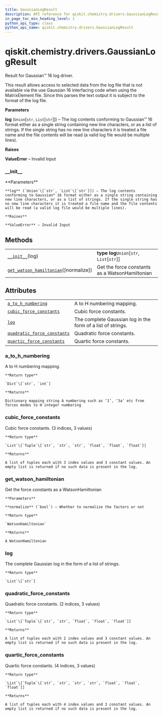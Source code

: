```yaml
---
title: GaussianLogResult
description: API reference for qiskit.chemistry.drivers.GaussianLogResult
in_page_toc_min_heading_level: 1
python_api_type: class
python_api_name: qiskit.chemistry.drivers.GaussianLogResult
---
```


# qiskit.chemistry.drivers.GaussianLogResult

<Class id="qiskit.chemistry.drivers.GaussianLogResult" isDedicatedPage={true} github="https://github.com/qiskit-community/qiskit-aqua/tree/stable/0.9/qiskit/chemistry/drivers/gaussiand/gaussian_log_result.py" signature="GaussianLogResult(log)" modifiers="class">
  Result for Gaussian™ 16 log driver.

  This result allows access to selected data from the log file that is not available via the use Gaussian 16 interfacing code when using the MatrixElement file. Since this parses the text output it is subject to the format of the log file.

  **Parameters**

  **log** (`Union`\[`str`, `List`\[`str`]]) – The log contents conforming to Gaussian™ 16 format either as a single string containing new line characters, or as a list of strings. If the single string has no new line characters it is treated a file name and the file contents will be read (a valid log file would be multiple lines).

  **Raises**

  **ValueError** – Invalid Input

  ### \_\_init\_\_

  <Function id="qiskit.chemistry.drivers.GaussianLogResult.__init__" signature="__init__(log)">
    **Parameters**

    **log** (`Union`\[`str`, `List`\[`str`]]) – The log contents conforming to Gaussian™ 16 format either as a single string containing new line characters, or as a list of strings. If the single string has no new line characters it is treated a file name and the file contents will be read (a valid log file would be multiple lines).

    **Raises**

    **ValueError** – Invalid Input
  </Function>

  ## Methods

  |                                                                                                                                                                                  |                                                |
  | -------------------------------------------------------------------------------------------------------------------------------------------------------------------------------- | ---------------------------------------------- |
  | [`__init__`](#qiskit.chemistry.drivers.GaussianLogResult.__init__ "qiskit.chemistry.drivers.GaussianLogResult.__init__")(log)                                                    | **type log**`Union`\[`str`, `List`\[`str`]]    |
  | [`get_watson_hamiltonian`](#qiskit.chemistry.drivers.GaussianLogResult.get_watson_hamiltonian "qiskit.chemistry.drivers.GaussianLogResult.get_watson_hamiltonian")(\[normalize]) | Get the force constants as a WatsonHamiltonian |

  ## Attributes

  |                                                                                                                                                                             |                                                             |
  | --------------------------------------------------------------------------------------------------------------------------------------------------------------------------- | ----------------------------------------------------------- |
  | [`a_to_h_numbering`](#qiskit.chemistry.drivers.GaussianLogResult.a_to_h_numbering "qiskit.chemistry.drivers.GaussianLogResult.a_to_h_numbering")                            | A to H numbering mapping.                                   |
  | [`cubic_force_constants`](#qiskit.chemistry.drivers.GaussianLogResult.cubic_force_constants "qiskit.chemistry.drivers.GaussianLogResult.cubic_force_constants")             | Cubic force constants.                                      |
  | [`log`](#qiskit.chemistry.drivers.GaussianLogResult.log "qiskit.chemistry.drivers.GaussianLogResult.log")                                                                   | The complete Gaussian log in the form of a list of strings. |
  | [`quadratic_force_constants`](#qiskit.chemistry.drivers.GaussianLogResult.quadratic_force_constants "qiskit.chemistry.drivers.GaussianLogResult.quadratic_force_constants") | Quadratic force constants.                                  |
  | [`quartic_force_constants`](#qiskit.chemistry.drivers.GaussianLogResult.quartic_force_constants "qiskit.chemistry.drivers.GaussianLogResult.quartic_force_constants")       | Quartic force constants.                                    |

  ### a\_to\_h\_numbering

  <Attribute id="qiskit.chemistry.drivers.GaussianLogResult.a_to_h_numbering">
    A to H numbering mapping.

    **Return type**

    `Dict`\[`str`, `int`]

    **Returns**

    Dictionary mapping string A numbering such as ‘1’, ‘3a’ etc from forces modes to H integer numbering
  </Attribute>

  ### cubic\_force\_constants

  <Attribute id="qiskit.chemistry.drivers.GaussianLogResult.cubic_force_constants">
    Cubic force constants. (3 indices, 3 values)

    **Return type**

    `List`\[`Tuple`\[`str`, `str`, `str`, `float`, `float`, `float`]]

    **Returns**

    A list of tuples each with 3 index values and 3 constant values. An empty list is returned if no such data is present in the log.
  </Attribute>

  ### get\_watson\_hamiltonian

  <Function id="qiskit.chemistry.drivers.GaussianLogResult.get_watson_hamiltonian" signature="get_watson_hamiltonian(normalize=True)">
    Get the force constants as a WatsonHamiltonian

    **Parameters**

    **normalize** (`bool`) – Whether to normalize the factors or not

    **Return type**

    `WatsonHamiltonian`

    **Returns**

    A WatsonHamiltonian
  </Function>

  ### log

  <Attribute id="qiskit.chemistry.drivers.GaussianLogResult.log">
    The complete Gaussian log in the form of a list of strings.

    **Return type**

    `List`\[`str`]
  </Attribute>

  ### quadratic\_force\_constants

  <Attribute id="qiskit.chemistry.drivers.GaussianLogResult.quadratic_force_constants">
    Quadratic force constants. (2 indices, 3 values)

    **Return type**

    `List`\[`Tuple`\[`str`, `str`, `float`, `float`, `float`]]

    **Returns**

    A list of tuples each with 2 index values and 3 constant values. An empty list is returned if no such data is present in the log.
  </Attribute>

  ### quartic\_force\_constants

  <Attribute id="qiskit.chemistry.drivers.GaussianLogResult.quartic_force_constants">
    Quartic force constants. (4 indices, 3 values)

    **Return type**

    `List`\[`Tuple`\[`str`, `str`, `str`, `str`, `float`, `float`, `float`]]

    **Returns**

    A list of tuples each with 4 index values and 3 constant values. An empty list is returned if no such data is present in the log.
  </Attribute>
</Class>

